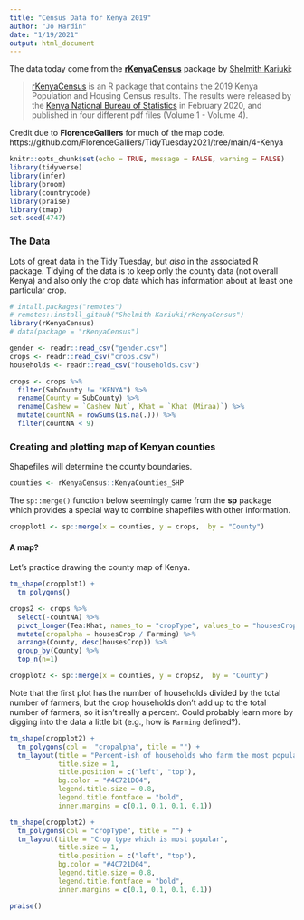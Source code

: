 ```yaml
---
title: "Census Data for Kenya 2019"
author: "Jo Hardin"
date: "1/19/2021"
output: html_document
---
```


The data today come from the [**rKenyaCensus**](https://github.com/Shelmith-Kariuki/rKenyaCensus) package by [Shelmith Kariuki](https://twitter.com/Shel_Kariuki):

> [rKenyaCensus](https://github.com/Shelmith-Kariuki/rKenyaCensus) is an R package that contains the 2019 Kenya Population and Housing Census results. The results were released by the [Kenya National Bureau of Statistics](https://twitter.com/KNBStats) in February 2020, and published in four different pdf files (Volume 1 - Volume 4).

Credit due to **FlorenceGalliers** for much of the map code.  https://github.com/FlorenceGalliers/TidyTuesday2021/tree/main/4-Kenya

```r
knitr::opts_chunk$set(echo = TRUE, message = FALSE, warning = FALSE)
library(tidyverse)
library(infer)
library(broom)
library(countrycode)
library(praise)
library(tmap)
set.seed(4747)
```


###  The Data

Lots of great data in the Tidy Tuesday, but *also* in the associated R package.  Tidying of the data is to keep only the county data (not overall Kenya) and also only the crop data which has information about at least one particular crop.


```r
# intall.packages("remotes")
# remotes::install_github("Shelmith-Kariuki/rKenyaCensus")
library(rKenyaCensus)
# data(package = "rKenyaCensus")

gender <- readr::read_csv("gender.csv")
crops <- readr::read_csv("crops.csv")
households <- readr::read_csv("households.csv")

crops <- crops %>%
  filter(SubCounty != "KENYA") %>%
  rename(County = SubCounty) %>%
  rename(Cashew = `Cashew Nut`, Khat = `Khat (Miraa)`) %>%
  mutate(countNA = rowSums(is.na(.))) %>%
  filter(countNA < 9)
```

###  Creating and plotting map of Kenyan counties

Shapefiles will determine the county boundaries.

```r
counties <- rKenyaCensus::KenyaCounties_SHP
```


The `sp::merge()` function below seemingly came from the **sp** package which provides a special way to combine shapefiles with other information.

```r
cropplot1 <- sp::merge(x = counties, y = crops,  by = "County")
```


#### A map?

Let's practice drawing the county map of Kenya.

```r
tm_shape(cropplot1) +
  tm_polygons()
```

```r
crops2 <- crops %>%
  select(-countNA) %>%
  pivot_longer(Tea:Khat, names_to = "cropType", values_to = "housesCrop") %>%
  mutate(cropalpha = housesCrop / Farming) %>%
  arrange(County, desc(housesCrop)) %>% 
  group_by(County) %>%
  top_n(n=1) 

cropplot2 <- sp::merge(x = counties, y = crops2,  by = "County")
```


Note that the first plot has the number of households divided by the total number of farmers, but the crop households don't add up to the total number of farmers, so it isn't really a percent.  Could probably learn more by digging into the data a little bit (e.g., how is `Farming` defined?).

```r
tm_shape(cropplot2) +
  tm_polygons(col =  "cropalpha", title = "") +
  tm_layout(title = "Percent-ish of households who farm the most popular crop",
            title.size = 1,
            title.position = c("left", "top"),
            bg.color = "#4C721D04",
            legend.title.size = 0.8,
            legend.title.fontface = "bold",
            inner.margins = c(0.1, 0.1, 0.1, 0.1))

tm_shape(cropplot2) +
  tm_polygons(col = "cropType", title = "") +
  tm_layout(title = "Crop type which is most popular",
            title.size = 1,
            title.position = c("left", "top"),
            bg.color = "#4C721D04",
            legend.title.size = 0.8,
            legend.title.fontface = "bold",
            inner.margins = c(0.1, 0.1, 0.1, 0.1))

```

```r
praise()
```

